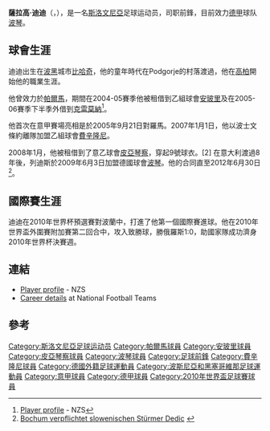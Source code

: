 {{noteta
|G1=football
|T=zh-hans:兹拉特科·德迪奇;  zh-hk:薩拉高·迪迪
|1=zh-hans:兹拉特科·德迪奇; zh-hk:薩拉高·迪迪
|2=zh-hans:德迪奇; zh-hk:迪迪
}}
{{Football player infobox
| playername= 列迪斯
| image = [[File:SC_Wiener_Neustadt_vs._FC_Wacker_Innsbruck_2018-05-21_(031).jpg|240px]]
| fullname = Zlatko Dedič
| nickname = 
| dateofbirth = {{birth date and age|1984|10|5}} 
| cityofbirth = [[比哈奇|比哈奇]]
| countryofbirth = {{YUG}}
| height = {{height|m=1.84}}
| currentclub  = [[波琴|波琴]]
| clubnumber = 11
| position = [[前鋒_(足球)|前鋒]]
| youthyears = –2000
| youthclubs = [[高柏|高柏]]
| years = 2000–01<br />2001–06<br />2004–05<br />2006<br />2007–09<br />2008<br />2009–
| clubs = [[高柏|高柏]]<br>[[帕爾馬足球會|帕爾馬]]<br />→[[安玻里足球會|安玻里]]''(借用)''<br />→ [[克雷莫納|克雷莫納]] ''(借用)''<br />[[弗羅西諾內足球俱樂部|費辛隆尼]] <br>→ [[皮亞琴察足球俱樂部|皮亞琴察]] ''(借用)''<br />[[波琴足球會|波琴]] 
| caps(goals) =   {{0}}3 {{0}}(0)<br />16 (0)<br />10 {{0}}(0)<br />17 {{0}}(5)<br />63 {{0}}(13)<br />22 (10)<br />8 {{0}}(0)<!--League stats only. Please update pcupdate below if updating.-->
| nationalyears = 200?–06<br />2004–
| nationalteam = [[斯洛文尼亞21歲以下國家足球隊|斯洛文尼亞U21]]<br />[[斯洛文尼亞國家足球隊|斯洛文尼亞]]
| nationalcaps(goals) = <br />22 {{0}}(3)
| pcupdate =  17:31, 9 November 2009 (UTC) <!-- Use timestamp: ~~~~~ -->
| ntupdate =  21:18, 19 November 2009 (UTC)
}}

'''薩拉高·迪迪'''（{{lang-en|'''Zlatko Dedič'''}}，{{bd|1984年|10月5日|catIdx=Zlatko Dedič}}），是一名[[斯洛文尼亞|斯洛文尼亞]]足球运动员，司职前鋒，目前效力[[德國甲組足球聯賽|德甲]]球队[[波琴足球會|波琴]]。

== 球會生涯 ==

迪迪出生在[[波黑|波黑]]城市[[比哈奇|比哈奇]]，他的童年時代在Podgorje的村落渡過，他在[[高柏|高柏]]開始他的職業生涯。

他曾效力於[[帕爾馬足球會|帕爾馬]]，期間在2004-05賽季他被租借到乙組球會[[安玻里足球會|安玻里]]及在2005-06賽季下半季外借到[[克雷莫納|克雷莫納]]<ref>[http://www.football.si/index.php?pgi=16&show_portret=32424&l=2 Player profile] {{webarchive|url=https://web.archive.org/web/20120124051920/http://www.football.si/index.php?pgi=16&show_portret=32424&l=2 |date=2012-01-24 }} - NZS</ref>。

他首次在意甲賽場亮相是於2005年9月21日對羅馬。2007年1月1日，他以波士文條約離隊加盟乙組球會[[弗羅西諾內足球俱樂部|費辛隆尼]]。

2008年1月，他被租借到了意乙球會[[皮亞琴察足球俱樂部|皮亞琴察]]，穿起9號球衣。[2] 在意大利渡過8年後，列迪斯於2009年6月3日加盟德國球會[[波琴足球會|波琴]]。他的合同直至2012年6月30日<ref>[http://www.transfermarkt.de/de/news/29316/-bochum-verpflichtet-slowenischen-stuermer-dedic-.html Bochum verpflichtet slowenischen Stürmer Dedic] {{webarchive|url=https://web.archive.org/web/20091005064132/http://transfermarkt.de/de/news/29316/-bochum-verpflichtet-slowenischen-stuermer-dedic-.html |date=2009-10-05 }}</ref>。

== 國際賽生涯 ==

迪迪在2010年世界杯預選賽對波蘭中，打進了他第一個國際賽進球。他在2010年世界盃外圍賽附加賽第二回合中，攻入致勝球，勝俄羅斯1:0，助國家隊成功濟身2010年世界杯決賽週。

== 連結 ==
* [http://www.nzs.si/index.php?t=reprezentancaPortret&id=32424 Player profile] - NZS
* [http://www.national-football-teams.com/v2/player.php?id=8473 Career details] at National Football Teams

== 參考 ==
{{refs|2}}
{{reflist}}

{{DEFAULTSORT:Dedic, Zlatko}}
{{2010年世界盃足球賽斯洛文尼亞參賽名單}}
[[Category:斯洛文尼亞足球运动员|Category:斯洛文尼亞足球运动员]]
[[Category:帕爾馬球員|Category:帕爾馬球員]]
[[Category:安玻里球員|Category:安玻里球員]]
[[Category:皮亞琴察球員|Category:皮亞琴察球員]]
[[Category:波琴球員|Category:波琴球員]]
[[Category:足球前鋒|Category:足球前鋒]]
[[Category:費辛隆尼球員|Category:費辛隆尼球員]]
[[Category:德國外籍足球運動員|Category:德國外籍足球運動員]]
[[Category:波斯尼亞和黑塞哥維那足球運動員|Category:波斯尼亞和黑塞哥維那足球運動員]]
[[Category:意甲球員|Category:意甲球員]]
[[Category:德甲球員|Category:德甲球員]]
[[Category:2010年世界盃足球賽球員|Category:2010年世界盃足球賽球員]]